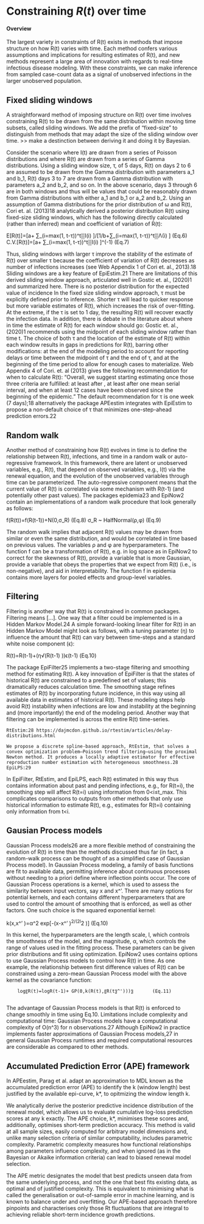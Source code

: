 # Constraining $R(t)$ over time {#sec-top .unnumbered}

#### Overview

The largest variety in constraints of R(t) exists in methods that impose structure on how R(t) varies with time. Each method confers various assumptions and implications for resulting estimates of R(t), and new methods represent a large area of innovation with regards to real-time infectious disease modeling. With these constraints, we can make inference from sampled case-count data as a signal of unobserved infections in the larger unobserved population. 

## Fixed sliding windows {#sec-fixedwindow}

A straightforward method of imposing structure on R(t) over time involves constraining R(t) to be drawn from the same distribution within moving time subsets, called sliding windows. We add the prefix of “fixed-size” to distinguish from methods that may adapt the size of the sliding window over time. >> make a destinction between deriving it and doing it by Bayesian.

Consider the scenario where I(t) are drawn from a series of Poisson distributions and where R(t)  are drawn from a series of Gamma distributions. Using a sliding window size, τ, of 5 days, R(t) on days 2 to 6 are assumed to be drawn from the Gamma distribution with parameters a_1 and b_1, R(t)  days 3 to 7 are drawn from a Gamma distribution with parameters a_2 and b_2, and so on. In the above scenario, days 3 through 6 are in both windows and thus will be values that could be reasonably drawn from Gamma distributions with either a_1 and b_1 or a_2 and b_2. Using an assumption of Gamma distributions for the prior distribution of ω and R(t), Cori et. al. (2013)18 analytically derived a posterior distribution R(t) using fixed-size sliding windows, which has the following directly calculated (rather than inferred) mean and coefficient of variation of R(t):

E[R(t)]=[a+ ∑_(i=max⁡(1,   t-τ))^t▒I(i) ]/[1/b+∑_(i=max⁡(1,   t-τ))^t▒Λ(i) ]     			(Eq.6)
C.V.[R(t)]=[a+ ∑_(i=max⁡(1,   t-τ))^t▒I(i) ]^(-1)    			(Eq.7)

Thus, sliding windows with larger τ improve the stability of the estimate of R(t) over smaller τ because the coefficient of variation of R(t) decreases as number of infections increases (see Web Appendix 1 of Cori et. al., 2013).18 Sliding windows are a key feature of EpiEstim.21 There are limitations of this derived sliding window approach, articulated well in Gostic et. al., (2020)1 and summarized here. There is no posterior distribution for the expected value of incidence In the fixed size sliding window approach, τ must be explicitly defined prior to inference. Shorter τ will lead to quicker response but more variable estimates of R(t), which increases the risk of over-fitting. At the extreme, if the τ is set to 1 day, the resulting R(t) will recover exactly the infection data. In addition, there is debate in the literature about where in time the estimate of R(t) for each window should go: Gostic et. al., (2020)1 recommends using the midpoint of each sliding window rather than time t. The choice of both τ and the location of the estimate of R(t) within each window results in gaps in predictions for R(t), barring other modifications: at the end of the modeling period to account for reporting delays or time between the midpoint of τ and the end of τ, and at the beginning of the time period to allow for enough cases to materialize. Web Appendix 4 of Cori. et. al (2013) gives the following recommendation for when to calculate R(t): “Overall, we suggest starting estimating   once those three criteria are fulfilled: at least after  , at least after one mean serial interval, and when at least 12 cases have been observed since the beginning of the epidemic.” The default recommendation for τ is one week (7 days);18 alternatively the package APEestim integrates with EpiEstim to propose a non-default choice of τ that minimizes one-step-ahead prediction errors.22 

## Random walk {#sec-randomwalk}

Another method of constraining how R(t)  evolves in time is to define the relationship between R(t), infections, and time in a random walk or auto-regressive framework. In this framework, there are latent or unobserved variables, e.g., R(t), that depend on observed variables, e.g., I(t)  via the renewal equation, and the evolution of the unobserved variables through time can be parameterized. The auto-regressive component means that the current value of R(t) is correlated via some mechanism with R(t-1) (and potentially other past values). The packages epidemia23 and EpiNow2 contain an implementations of a random walk procedure that look generally as follows:

f(R(t))=f(R(t-1))+N(0,σ_R) 		(Eq.8)
σ_R  ~ HalfNormal(ρ,φ)			(Eq.9)

The random walk implies that adjacent R(t) values may be drawn from similar or even the same distribution, and would be correlated in time based on previous values. The variables ρ and φ are hyperparameters. The function f can be a transformation of R(t), e.g. in log space as in EpiNow2 to correct for the skewness of R(t), provide a variable that is more Gaussian, provide a variable that obeys the properties that we expect from R(t) (i.e., is non-negative), and aid in interpretability. The function f in epidemia contains more layers for pooled effects and group-level variables. 

## Filtering {#sec-filtering}

Filtering is another way that R(t) is constrained in common packages. Filtering means […]. One way that a filter could be implemented is in a Hidden Markov Model.24 A simple forward-looking linear filter for R(t)  in an Hidden Markov Model might look as follows, with a tuning parameter (η) to influence the amount that R(t) can vary between time-steps and a standard white noise component (ϵ): 

R(t)=R(t-1)+(η√(R(t-1) ))ϵ(t-1)		(Eq.10)

The package EpiFilter25 implements a two-stage filtering and smoothing method for estimating R(t). A key innovation of EpiFilter is that the states of historical R(t) are constrained to a predefined set of values; this dramatically reduces calculation time. The smoothing stage refines estimates of R(t) by incorporating future incidence, in this way using all available data in estimates of historical R(t). These modeling steps help avoid R(t) instability when infections are low and instability at the beginning and (more importantly) the end of the modeling period. 
Another way that filtering can be implemented is across the entire R(t) time-series. 

	RtEstim:28 https://dajmcdon.github.io/rtestim/articles/delay-distributions.html
	
	We propose a discrete spline-based approach, RtEstim, that solves a convex optimization problem—Poisson trend filtering—using the proximal Newton method. It produces a locally adaptive estimator for effective reproduction number estimation with heterogeneous smoothness.28
	EpiLPS:29

In EpiFilter, RtEstim, and EpiLPS, each R(t) estimated in this way thus contains information about past and pending infections, e.g., for R(t=i), the smoothing step will affect R(t=i) using information from 0<i≤t_max. This complicates comparisons to outputs from other methods that only use historical information to estimate R(t), e.g., estimates for R(t=i)  containing only information from t<i. 

## Gausian Process models {#sec-gaussianprocess}

Gaussian Process models26 are a more flexible method of constraining the evolution of R(t)  in time than the methods discussed thus far (in fact, a random-walk process can be thought of as a simplified case of Gaussian Process model).  In Gaussian Process modeling, a family of basis functions are fit to available data, permitting inference about continuous processes without needing to a priori define where inflection points occur. The core of Gaussian Process operations is a kernel, which is used to assess the similarity between input vectors, say x and x^'. There are many options for potential kernels, and each contains different hyperparameters that are used to control the amount of smoothing that is enforced, as well as other factors. One such choice is the squared exponential kernel:

k(x,x^' )=α^2   exp⁡[-(x-x^' )^2/(2l^2 )] 		(Eq.10)

In this kernel, the hyperparameters are the length scale, l, which controls the smoothness of the model, and the magnitude, α, which controls the range of values used in the fitting process. These parameters can be given prior distributions and fit using optimization. EpiNow2 uses contains options to use Gaussian Process models to control how R(t)  in time. As one example, the relationship between first difference values of R(t) can be constrained using a zero-mean Gaussian Process model with the above kernel as the covariance function:

		log⁡〖R(t)=log⁡R(t-1)+ GP(0,k(R(t),〖R(t〗^')))〗		(Eq.11)
		
The advantage of Gaussian Process models is that R(t) is enforced to change smoothly in time using Eq.10. Limitations include complexity and computational time: Gaussian Process models have a computational complexity of O(n^3) for n observations.27  Although EpiNow2 in practice implements faster approximations of Gaussian Process models,27 in general Gaussian Process runtimes and required computational resources are considerable as compared to other methods.

## Accumulated Prediction Error (APE) framework {#sec-ape}

In APEestim, Parag et al. adapt an approximation to MDL known as the accumulated prediction error (APE) to identify the k (window length) best justified by the available epi-curve, k*, to opitmizing the window length k. 

We analytically derive the posterior predictive incidence distribution of the renewal model, which allows us to evaluate cumulative log-loss prediction scores at any k exactly. The APE choice, k*, minimises these scores and, additionally, optimises short-term prediction accuracy. This method is valid at all sample sizes, easily computed for arbitrary model dimensions and, unlike many selection criteria of similar computability, includes parametric complexity. Parametric complexity measures how functional relationships among parameters influence complexity, and when ignored (as in the Bayesian or Akaike information criteria) can lead to biased renewal model selection.

The APE metric designates the model that best predicts unseen data from the same underlying process, and not the one that best fits existing data, as optimal and of justified complexity. This is equivalent to minimising what is called the generalisation or out-of-sample error in machine learning, and is known to balance under and overfitting. Our APE-based approach therefore pinpoints and characterises only those Rt fluctuations that are integral to achieving reliable short-term incidence growth predictions.
